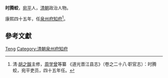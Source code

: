 '''时腾蛟'''，[[宛平|宛平]]人，[[清朝|清朝]]政治人物。

康熙四十五年，任[[泉州府|泉州府]][[知府|知府]]<ref>清·[[胡之鋘|胡之鋘]]主修，[[周学曾|周学曾]]等纂 《道光晋江县志》（卷之二十八·职官志）：时腾蛟，宛平吏员，四十五年任。</ref>。

== 參考文獻 ==
{{reflist}}

{{start box}}
{{s-off}}
{{s-before|[[梁允洁|梁允洁]]}}
{{s-title|[[泉州府|泉州府]][[知府|知府]]|[[康熙|康熙]]四十五─四十九年<br />（1706－1710年）}}
{{s-after|[[劉侃_(康熙進士)|刘侃]]}}
{{end box}}
{{清朝人物小作品}}

{{Authority control}}

[[Category:時姓|Teng]]
[[Category:清朝泉州府知府|Category:清朝泉州府知府]]
